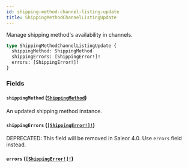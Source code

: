 ```yaml
---
id: shipping-method-channel-listing-update
title: ShippingMethodChannelListingUpdate
---
```


Manage shipping method's availability in channels.

```graphql
type ShippingMethodChannelListingUpdate {
  shippingMethod: ShippingMethod
  shippingErrors: [ShippingError!]!
  errors: [ShippingError!]!
}
```

### Fields

#### `shippingMethod` ([`ShippingMethod`](/docs/developer/api-reference/objects/shipping-method))

An updated shipping method instance.

#### `shippingErrors` ([`[ShippingError!]!`](/docs/developer/api-reference/objects/shipping-error))

<span class="badge badge--warning">DEPRECATED: This field will be removed in Saleor 4.0. Use `errors` field instead.</span>

#### `errors` ([`[ShippingError!]!`](/docs/developer/api-reference/objects/shipping-error))
